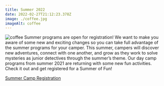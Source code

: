 ```yaml
---
title: Summer 2022
date: 2022-02-27T21:12:23.378Z
image: ./coffee.jpg
imageAlt: coffee
---
```


![coffee](coffee.jpg)
Summer programs are open for registration! We want to make you aware of some new and exciting changes so you can take full advantage of the summer programs for your camper. This summer, campers will discover new adventures, connect with one another, and grow as they work to solve mysteries as junior detectives through the summer’s theme. Our day camp programs from summer 2021 are returning with some new fun activities. Check it out and get registered for a Summer of Fun!

<div className="text-center mt-4 text-green-200 hover:text-indigo-400 hover:underline font-cursive text-2xl">
  <a href="https://royalridges.camp/registration">Summer Camp Registration</a>
</div>
